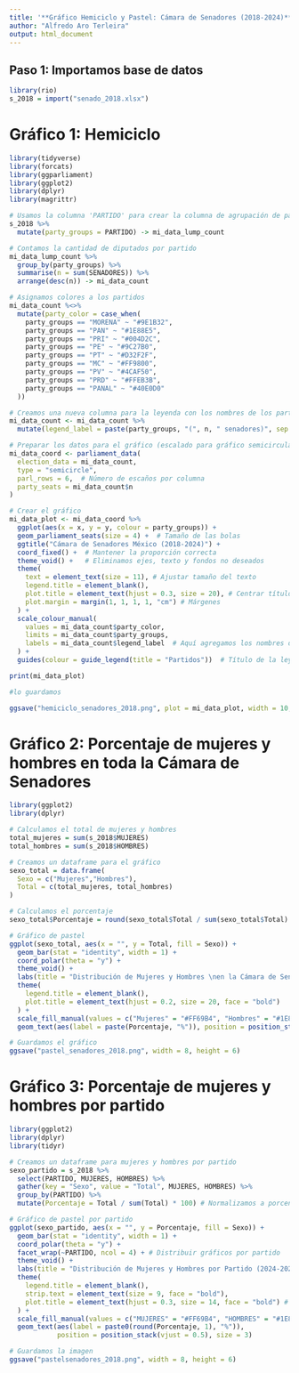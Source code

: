 ---
title: '**Gráfico Hemiciclo y Pastel: Cámara de Senadores (2018-2024)**'
author: "Alfredo Aro Terleira"
output: html_document
---

## Paso 1: Importamos base de datos

```{r}
library(rio)
s_2018 = import("senado_2018.xlsx")
```

# Gráfico 1: Hemiciclo

```{r}
library(tidyverse)
library(forcats)
library(ggparliament)
library(ggplot2)
library(dplyr)
library(magrittr)

# Usamos la columna 'PARTIDO' para crear la columna de agrupación de partidos
s_2018 %>%
  mutate(party_groups = PARTIDO) -> mi_data_lump_count  

# Contamos la cantidad de diputados por partido
mi_data_lump_count %>%
  group_by(party_groups) %>%
  summarise(n = sum(SENADORES)) %>%  
  arrange(desc(n)) -> mi_data_count

# Asignamos colores a los partidos
mi_data_count %<>%
  mutate(party_color = case_when(
    party_groups == "MORENA" ~ "#9E1B32",
    party_groups == "PAN" ~ "#1E88E5",
    party_groups == "PRI" ~ "#004D2C",
    party_groups == "PE" ~ "#9C27B0",
    party_groups == "PT" ~ "#D32F2F",
    party_groups == "MC" ~ "#FF9800",
    party_groups == "PV" ~ "#4CAF50",
    party_groups == "PRD" ~ "#FFEB3B",
    party_groups == "PANAL" ~ "#40E0D0"
  ))

# Creamos una nueva columna para la leyenda con los nombres de los partidos y los diputados entre paréntesis
mi_data_count <- mi_data_count %>%
  mutate(legend_label = paste(party_groups, "(", n, " senadores)", sep = ""))

# Preparar los datos para el gráfico (escalado para gráfico semicircular)
mi_data_coord <- parliament_data(
  election_data = mi_data_count,
  type = "semicircle",
  parl_rows = 6,  # Número de escaños por columna
  party_seats = mi_data_count$n
)

# Crear el gráfico
mi_data_plot <- mi_data_coord %>%
  ggplot(aes(x = x, y = y, colour = party_groups)) +
  geom_parliament_seats(size = 4) +  # Tamaño de las bolas
  ggtitle("Cámara de Senadores México (2018-2024)") +
  coord_fixed() +  # Mantener la proporción correcta
  theme_void() +   # Eliminamos ejes, texto y fondos no deseados
  theme(
    text = element_text(size = 11), # Ajustar tamaño del texto
    legend.title = element_blank(),
    plot.title = element_text(hjust = 0.3, size = 20), # Centrar título
    plot.margin = margin(1, 1, 1, 1, "cm") # Márgenes
  ) +
  scale_colour_manual(
    values = mi_data_count$party_color,
    limits = mi_data_count$party_groups,
    labels = mi_data_count$legend_label  # Aquí agregamos los nombres de los partidos con la cantidad de diputados
  ) +
  guides(colour = guide_legend(title = "Partidos"))  # Título de la leyenda

print(mi_data_plot)
```

```{r}
#lo guardamos

ggsave("hemiciclo_senadores_2018.png", plot = mi_data_plot, width = 10, height = 7, dpi = 300)
```

# Gráfico 2: Porcentaje de mujeres y hombres en toda la Cámara de Senadores

```{r}
library(ggplot2)
library(dplyr)

# Calculamos el total de mujeres y hombres
total_mujeres = sum(s_2018$MUJERES)
total_hombres = sum(s_2018$HOMBRES)

# Creamos un dataframe para el gráfico
sexo_total = data.frame(
  Sexo = c("Mujeres","Hombres"),
  Total = c(total_mujeres, total_hombres)
)

# Calculamos el porcentaje
sexo_total$Porcentaje = round(sexo_total$Total / sum(sexo_total$Total) * 100, 1)

# Gráfico de pastel
ggplot(sexo_total, aes(x = "", y = Total, fill = Sexo)) +
  geom_bar(stat = "identity", width = 1) +
  coord_polar(theta = "y") +
  theme_void() +
  labs(title = "Distribución de Mujeres y Hombres \nen la Cámara de Senadores (2018-2024)") +
  theme(
    legend.title = element_blank(),
    plot.title = element_text(hjust = 0.2, size = 20, face = "bold") 
  ) +
  scale_fill_manual(values = c("Mujeres" = "#FF69B4", "Hombres" = "#1E88E5")) +
  geom_text(aes(label = paste(Porcentaje, "%")), position = position_stack(vjust = 0.5))
```

```{r}
# Guardamos el gráfico
ggsave("pastel_senadores_2018.png", width = 8, height = 6)
```

# Gráfico 3: Porcentaje de mujeres y hombres por partido

```{r}
library(ggplot2)
library(dplyr)
library(tidyr)

# Creamos un dataframe para mujeres y hombres por partido
sexo_partido = s_2018 %>%
  select(PARTIDO, MUJERES, HOMBRES) %>%
  gather(key = "Sexo", value = "Total", MUJERES, HOMBRES) %>%
  group_by(PARTIDO) %>%
  mutate(Porcentaje = Total / sum(Total) * 100) # Normalizamos a porcentajes

# Gráfico de pastel por partido
ggplot(sexo_partido, aes(x = "", y = Porcentaje, fill = Sexo)) +
  geom_bar(stat = "identity", width = 1) +
  coord_polar(theta = "y") +
  facet_wrap(~PARTIDO, ncol = 4) + # Distribuir gráficos por partido
  theme_void() +
  labs(title = "Distribución de Mujeres y Hombres por Partido (2024-2027)") +
  theme(
    legend.title = element_blank(),
    strip.text = element_text(size = 9, face = "bold"),
    plot.title = element_text(hjust = 0.3, size = 14, face = "bold") # Centrar el título
  ) +
  scale_fill_manual(values = c("MUJERES" = "#FF69B4", "HOMBRES" = "#1E88E5")) +
  geom_text(aes(label = paste0(round(Porcentaje, 1), "%")), 
            position = position_stack(vjust = 0.5), size = 3)
```

```{r}
# Guardamos la imagen
ggsave("pastelsenadores_2018.png", width = 8, height = 6)
```

